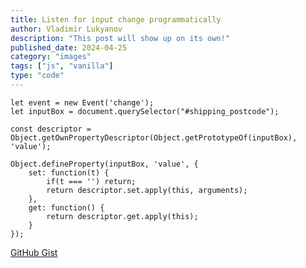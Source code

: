 ```yaml
---
title: Listen for input change programmatically
author: Vladimir Lukyanov
description: "This post will show up on its own!"
published_date: 2024-04-25
category: "images"
tags: ["js", "vanilla"]
type: "code"
---
```



```
let event = new Event('change');
let inputBox = document.querySelector("#shipping_postcode");

const descriptor = Object.getOwnPropertyDescriptor(Object.getPrototypeOf(inputBox), 'value');

Object.defineProperty(inputBox, 'value', {
    set: function(t) {
        if(t === '') return;
        return descriptor.set.apply(this, arguments);
    },
    get: function() {
        return descriptor.get.apply(this);
    }
});
```

<a href="https://gist.github.com/vladimirlukyanov/a990efb823f7522db6ee8823861b17c1" class="btn btn-link" target="_blank">GitHub Gist</a>